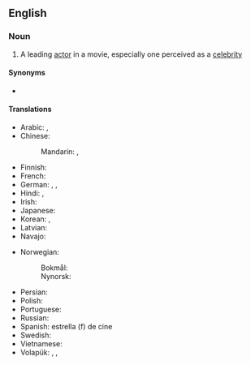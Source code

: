 ==English==

===Noun===
{{wikipedia}}
{{en-noun}}

# A leading [[actor]] in a movie, especially one perceived as a [[celebrity]]

====Synonyms====
* {{l|en|film star}}

====Translations====
{{trans-top|star of the cinema}}
* Arabic: {{t|ar|نَجْمَة سِينِمَائِيَّة|f|tr=najma sīnimāʾiyya}}, {{t|ar|نجم أفلام|m}}
* Chinese:
*: Mandarin: {{t|cmn|電影明星|sc=Hani}}, {{t|cmn|电影明星|tr=diànyǐng míngxīng|sc=Hani}}
* Finnish: {{t+|fi|filmitähti}}
* French: {{t|fr|star de cinéma|f}}
* German: {{qualifier|♂♀}} {{t+|de|Filmstar|m}}, {{qualifier|♂♀}} {{t|de|Filmgröße|f}}, {{qualifier|♂♀}} {{t|de|Leinwandgröße|f}}
* Hindi: {{t|hi|फ़िल्म स्टार}}, {{t|hi|फिल्म स्टार}}
* Irish: {{t|ga|réalta scannán|f}}
* Japanese: {{t|ja|映画スター|tr=eiga sutā|sc=Jpan}}
* Korean: {{t|ko|무비 스타|sc=Kore}}, {{t|ko|영화 스타|sc=Kore}}
* Latvian: {{t|lv|kinozvaigzne|f}}
* Navajo: {{t|nv|naalkidgo bee bééhoʼdílzin}}
{{trans-mid}}
* Norwegian:
*: Bokmål: {{t+|nb|filmstjerne|m|f}}
*: Nynorsk: {{t|nn|filmstjerne|f}}
* Persian: {{t+|fa|ستاره سینما|tr=setâre-ye sinamâ|sc=fa-Arab}}
* Polish: {{t|pl|gwiazda filmowa|f}}
* Portuguese: {{t|pt|[[estrela]] [[de]]/[[do]] [[cinema]]|f}}
* Russian: {{t+|ru|кинозвезда́|f}}
* Spanish: estrella (f) de cine
* Swedish: {{t+|sv|filmstjärna|c}}
* Vietnamese: {{t|vi|minh tinh màn bạc}}
* Volapük: {{qualifier|♂♀}} {{t|vo|bioskopastelan}}, {{qualifier|♂}} {{t|vo|bioskopahistelan}}, {{qualifier|♀}} {{t|vo|bioskopajistelan}}
{{trans-bottom}}